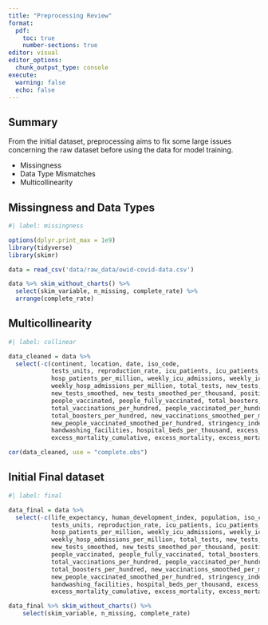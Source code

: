 ```yaml
---
title: "Preprocessing Review"
format:
  pdf:
    toc: true
    number-sections: true
editor: visual
editor_options: 
  chunk_output_type: console
execute: 
  warning: false
  echo: false
---
```


## Summary

From the initial dataset, preprocessing aims to fix some large issues concerning the raw dataset before using the data for model training.

-   Missingness
-   Data Type Mismatches
-   Multicollinearity

## Missingness and Data Types

```r
#| label: missingness

options(dplyr.print_max = 1e9)
library(tidyverse)
library(skimr)

data = read_csv('data/raw_data/owid-covid-data.csv')

data %>% skim_without_charts() %>%
  select(skim_variable, n_missing, complete_rate) %>%
  arrange(complete_rate)
```

## Multicollinearity

```r
#| label: collinear

data_cleaned = data %>%
  select(-c(continent, location, date, iso_code,
            tests_units, reproduction_rate, icu_patients, icu_patients_per_million, hosp_patients,
            hosp_patients_per_million, weekly_icu_admissions, weekly_icu_admissions_per_million, weekly_hosp_admissions,
            weekly_hosp_admissions_per_million, total_tests, new_tests, total_tests_per_thousand, new_tests_per_thousand,
            new_tests_smoothed, new_tests_smoothed_per_thousand, positive_rate, tests_per_case, total_vaccinations,
            people_vaccinated, people_fully_vaccinated, total_boosters, new_vaccinations, new_vaccinations_smoothed,
            total_vaccinations_per_hundred, people_vaccinated_per_hundred, people_fully_vaccinated_per_hundred,
            total_boosters_per_hundred, new_vaccinations_smoothed_per_million, new_people_vaccinated_smoothed,
            new_people_vaccinated_smoothed_per_hundred, stringency_index, extreme_poverty, female_smokers, male_smokers,
            handwashing_facilities, hospital_beds_per_thousand, excess_mortality_cumulative_absolute,
            excess_mortality_cumulative, excess_mortality, excess_mortality_cumulative_per_million))

cor(data_cleaned, use = "complete.obs")
```

## Initial Final dataset

```r
#| label: final

data_final = data %>%
  select(-c(life_expectancy, human_development_index, population, iso_code,
            tests_units, reproduction_rate, icu_patients, icu_patients_per_million, hosp_patients,
            hosp_patients_per_million, weekly_icu_admissions, weekly_icu_admissions_per_million, weekly_hosp_admissions,
            weekly_hosp_admissions_per_million, total_tests, new_tests, total_tests_per_thousand, new_tests_per_thousand,
            new_tests_smoothed, new_tests_smoothed_per_thousand, positive_rate, tests_per_case, total_vaccinations,
            people_vaccinated, people_fully_vaccinated, total_boosters, new_vaccinations, new_vaccinations_smoothed,
            total_vaccinations_per_hundred, people_vaccinated_per_hundred, people_fully_vaccinated_per_hundred,
            total_boosters_per_hundred, new_vaccinations_smoothed_per_million, new_people_vaccinated_smoothed,
            new_people_vaccinated_smoothed_per_hundred, stringency_index, extreme_poverty, female_smokers, male_smokers,
            handwashing_facilities, hospital_beds_per_thousand, excess_mortality_cumulative_absolute,
            excess_mortality_cumulative, excess_mortality, excess_mortality_cumulative_per_million))

data_final %>% skim_without_charts() %>%
    select(skim_variable, n_missing, complete_rate)
```
